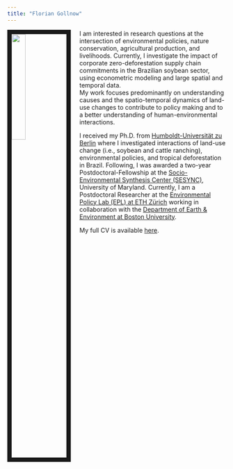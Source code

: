 ```yaml
---
title: "Florian Gollnow"
---
```


<link rel="stylesheet" href="styles.css" type="text/css">
<link rel="stylesheet" href="academicicons/css/academicons.min.css"/>

<img src="images/Gollnowf_large_bw.jpg" style="width:25%; border:10px solid; margin-right: 20px" align="left">

I am interested in research questions at the intersection of environmental policies, nature conservation, agricultural production, and livelihoods. Currently, I investigate the impact of corporate zero-deforestation supply chain commitments in the Brazilian soybean sector, using econometric modeling and large spatial and temporal data.  
My work focuses predominantly on understanding causes and the spatio-temporal dynamics of land-use changes to contribute to policy making and to a better understanding of human-environmental interactions.   
  
I received my Ph.D. from [Humboldt-Universität zu Berlin](https://www.geographie.hu-berlin.de/en) where I investigated interactions of land-use change (i.e., soybean and cattle ranching), environmental policies, and tropical deforestation in Brazil. Following, I was awarded a two-year Postdoctoral-Fellowship at the [Socio-Environmental Synthesis Center (SESYNC)](https://www.sesync.org/), University of Maryland. Currently, I am a Postdoctoral Researcher at the [Environmental Policy Lab (EPL) at ETH Zürich](https://epl.ethz.ch/) working in collaboration with the [Department of Earth & Environment at Boston University](http://www.bu.edu/earth/). 


  
My full CV is available [here](files/GollnowF_CV_02072022.pdf).